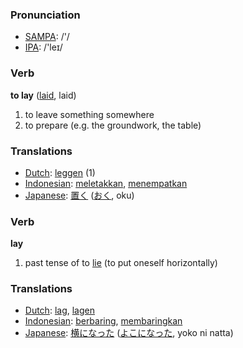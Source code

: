 === Pronunciation ===
*[[w:SAMPA|SAMPA]]: /'/
*[[w:IPA|IPA]]: /'leɪ/

=== Verb ===

'''to lay''' ([[laid]], laid)

# to leave something somewhere
# to prepare (e.g. the groundwork, the table)

=== Translations ===
*[[Dutch]]: [[leggen]] (1)
*[[Indonesian]]: [[letak|meletakkan]], [[tempat|menempatkan]]
*[[Japanese]]: [[置く]] ([[おく]], oku)

=== Verb ===

'''lay'''

# past tense of to [[lie]] (to put oneself horizontally)

=== Translations ===
*[[Dutch]]: [[lag]], [[lagen]]
*[[Indonesian]]: [[baring|berbaring]], [[baring|membaringkan]]
*[[Japanese]]: [[横になった]] ([[よこになった]], yoko ni natta)